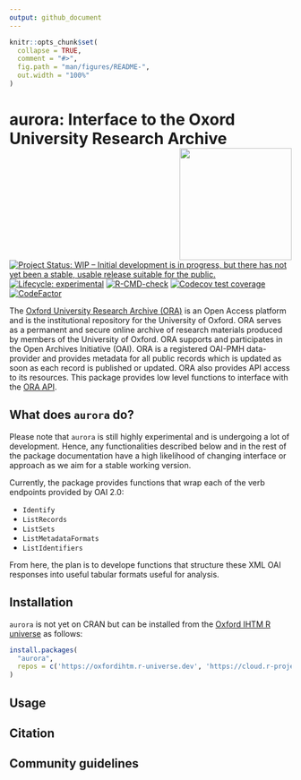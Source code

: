 ```yaml
---
output: github_document
---
```


<!-- README.md is generated from README.Rmd. Please edit that file -->

```r
knitr::opts_chunk$set(
  collapse = TRUE,
  comment = "#>",
  fig.path = "man/figures/README-",
  out.width = "100%"
)
```

# aurora: Interface to the Oxord University Research Archive <img src="man/figures/logo.png" width="200" align="right" />

<!-- badges: start -->
[![Project Status: WIP – Initial development is in progress, but there has not yet been a stable, usable release suitable for the public.](https://www.repostatus.org/badges/latest/wip.svg)](https://www.repostatus.org/#wip)
[![Lifecycle: experimental](https://img.shields.io/badge/lifecycle-experimental-orange.svg)](https://lifecycle.r-lib.org/articles/stages.html#experimental)
[![R-CMD-check](https://github.com/OxfordIHTM/ourora/actions/workflows/R-CMD-check.yaml/badge.svg)](https://github.com/OxfordIHTM/ourora/actions/workflows/R-CMD-check.yaml)
[![Codecov test coverage](https://codecov.io/gh/OxfordIHTM/ourora/branch/main/graph/badge.svg)](https://app.codecov.io/gh/OxfordIHTM/ourora?branch=main)
[![CodeFactor](https://www.codefactor.io/repository/github/oxfordihtm/aurora/badge)](https://www.codefactor.io/repository/github/oxfordihtm/aurora)
<!-- badges: end -->

The [Oxford University Research Archive (ORA)](https://ora.ox.ac.uk/) is an Open Access platform and is the institutional repository for the University of Oxford. ORA serves as a permanent and secure online archive of research materials produced by members of the University of Oxford. ORA supports and participates in the Open Archives Initiative (OAI). ORA is a registered OAI-PMH data-provider and provides metadata for all public records which is updated as soon as each record is published or updated. ORA also provides API access to its resources. This package provides low level functions to interface with the [ORA API](https://ora.ox.ac.uk/api).

## What does `aurora` do?

Please note that `aurora` is still highly experimental and is undergoing a lot of development. Hence, any functionalities described below and in the rest of the package documentation have a high likelihood of changing interface or approach as we aim for a stable working version.

Currently, the package provides functions that wrap each of the verb endpoints provided by OAI 2.0:

* `Identify`
* `ListRecords`
* `ListSets`
* `ListMetadataFormats`
* `ListIdentifiers`

From here, the plan is to develope functions that structure these XML OAI responses into useful tabular formats useful for analysis.

## Installation

`aurora` is not yet on CRAN but can be installed from the [Oxford IHTM R universe](https://oxfordihtm.r-universe.dev) as follows:

```r
install.packages(
  "aurora",
  repos = c('https://oxfordihtm.r-universe.dev', 'https://cloud.r-project.org')
)
```

## Usage

## Citation

## Community guidelines


